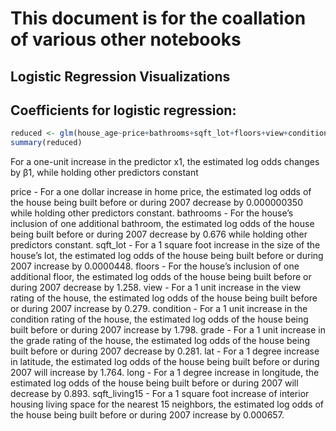 # This document is for the coallation of various other notebooks


## Logistic Regression Visualizations



## Coefficients for logistic regression:
```r
reduced <- glm(house_age~price+bathrooms+sqft_lot+floors+view+condition+grade+lat+long+sqft_living15, family = 'binomial', data = train)
summary(reduced)
```
For a one-unit increase in the predictor x1, the estimated log
odds changes by β1, while holding other predictors constant

price - For a one dollar increase in home price, the estimated log odds of the house being built before or during 2007 decrease by 0.000000350 while holding other predictors constant.
bathrooms - For the house's inclusion of one additional bathroom, the estimated log odds of the house being built before or during 2007 decrease by 0.676 while holding other predictors constant.
sqft_lot - For a 1 square foot increase in the size of the house's lot, the estimated log odds of the house being built before or during 2007 increase by 0.0000448.
floors - For the house's inclusion of one additional floor, the estimated log odds of the house being built before or during 2007 decrease by 1.258.
view - For a 1 unit increase in the view rating of the house, the estimated log odds of the house being built before or during 2007 increase by 0.279.
condition - For a 1 unit increase in the condition rating of the house, the estimated log odds of the house being built before or during 2007 increase by 1.798.
grade - For a 1 unit increase in the grade rating of the house, the estimated log odds of the house being built before or during 2007 decrease by 0.281.
lat - For a 1 degree increase in latitude, the estimated log odds of the house being built before or during 2007 will increase by 1.764.
long - For a 1 degree increase in longitude, the estimated log odds of the house being built before or during 2007 will decrease by 0.893.
sqft_living15 - For a 1 square foot increase of interior housing living space for the nearest 15 neighbors, the estimated log odds of the house being built before or during 2007 increase by 0.000657.